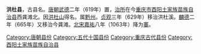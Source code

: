'''洪杜县'''，古县名。[[唐朝|唐朝]][[武德|武德]]二年（619年）置，[[治所|治所]]在今[[重庆市|重庆市]][[酉阳土家族苗族自治县|酉阳土家族苗族自治县]]西龚滩北。因[[洪杜山|洪杜山]]得名。属[[黔州|黔州]]。[[貞觀_(唐朝)|贞观]]三年（629年）移治洪杜溪。[[麟德|麟德]]二年（665年）又移治今龚滩。[[北宋|北宋]][[嘉祐|嘉祐]]八年（1063年）降为[[寨|寨]]。 

{{重庆行政区划小作品}}
[[Category:唐朝县份|Category:唐朝县份]]
[[Category:五代十国县份|Category:五代十国县份]]
[[Category:重庆古代县份|Category:重庆古代县份]]
[[Category:酉阳土家族苗族自治县|Category:酉阳土家族苗族自治县]]